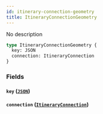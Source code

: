 ```yaml
---
id: itinerary-connection-geometry
title: ItineraryConnectionGeometry
---
```


No description

```graphql
type ItineraryConnectionGeometry {
  key: JSON
  connection: ItineraryConnection
}
```

### Fields

#### `key` ([`JSON`](/v1/scalars/json))

#### `connection` ([`ItineraryConnection`](/v1/objects/itinerary-connection))
